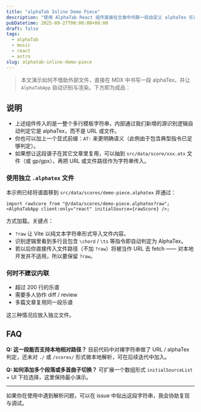 ```yaml
---
title: "alphaTab Inline Demo Piece"
description: "使用 AlphaTab React 组件直接在文章中内联一段自定义 alphaTex 乐谱片段并提供播放器。"
pubDatetime: 2025-09-27T00:00:00+08:00
draft: false
tags:
  - alphaTab
  - music
  - react
  - astro
slug: alphatab-inline-demo-piece
---
```



> 本文演示如何不借助外部文件，直接在 MDX 中书写一段 alphaTex，并让 `AlphaTabApp` 自动识别与渲染。下方即为成品：

<AlphaTabApp client:only="react" initialSource={rawScore} />

## 说明

- 上述组件传入的是一整个多行模板字符串，内部通过我们新增的源识别逻辑自动判定它是 alphaTex，而不是 URL 或文件。
- 你也可以加上一个显式前缀：`AT:` 来更明确语义（此例由于包含典型指令已足够判定）。
- 如果想让这段谱子在其它文章里复用，可以抽到 `src/data/score/xxx.atx` 文件（或 gp/gpx），再把 URL 或文件路径作为字符串传入。

### 使用独立 `.alphatex` 文件

本示例已经将谱面移到 `src/data/scores/demo-piece.alphatex` 并通过：

```tsx
import rawScore from "@/data/scores/demo-piece.alphatex?raw";
<AlphaTabApp client:only="react" initialSource={rawScore} />;
```

方式加载。关键点：

- `?raw` 让 Vite 以纯文本字符串形式导入文件内容。
- 识别逻辑里看到多行且包含 `\chord` / `\ts` 等指令即自动判定为 AlphaTex。
- 若以后你直接传入文件路径（不加 `?raw`）将被当作 URL 去 fetch —— 对本地开发并不适用，所以要保留 `?raw`。

### 何时不建议内联

- 超过 200 行的乐谱
- 需要多人协作 diff / review
- 多篇文章复用同一段乐谱

这三种情况应放入独立文件。

## FAQ

**Q: 这一段能否支持本地相对路径？** 目前代码中对裸字符串做了 URL / alphaTex 判定，还未对 `./` 或 `/scores/` 形式做本地解析，可在后续迭代中加入。

**Q: 如何添加多个段落或多首曲子切换？** 可扩展一个数组形式 `initialSourceList` + UI 下拉选择，这里保持最小演示。

---

如果你在使用中遇到解析问题，可以在 issue 中贴出这段字符串，我会协助复现与调试。
